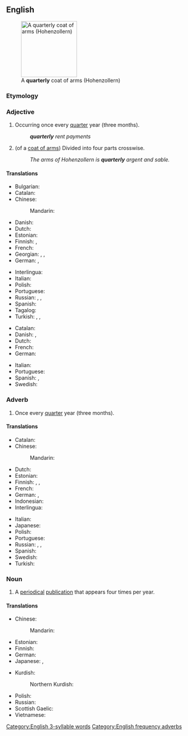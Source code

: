 ==English==
[[File:Hohenzollern Haus Wappen.svg|thumb|150px|A '''quarterly''' coat of arms (Hohenzollern)]]

===Etymology===
{{suffix|en|quarter|ly|id2=adjectival}}

===Adjective===
{{en-adj|-}}

# Occurring once every [[quarter]] year (three months).
#: '''''quarterly''' rent payments''
# {{lb|en|heraldry}} (of a [[coat of arms]]) Divided into four parts crosswise.
#: ''The arms of Hohenzollern is '''quarterly''' argent and sable.''

====Translations====
{{trans-top|occurring once every quarter year}}
* Bulgarian: {{t|bg|тримесечен}}
* Catalan: {{t|ca|trimestral}}
* Chinese:
*: Mandarin: {{t+|cmn|每季|tr=měijì de|alt=每季的|sc=Hani}}
* Danish: {{t|da|firårig}}
* Dutch: {{t|nl|per kwartaal}}
* Estonian: {{t|et|kvartali-}}
* Finnish: {{t+|fi|neljännesvuosittainen}}, {{t|fi|[[neljännesvuosi]]-}}
* French: {{t+|fr|trimestriel}}
* Georgian: {{t|ka|კვარტალური}}, {{t|ka|სამთვიანი}}, {{t|ka|სამთვიური}}
* German: {{t+|de|vierteljährlich}}, {{t+|de|dreimonatlich}}
{{trans-mid}}
* Interlingua: {{t|ia|trimestral}}
* Italian: {{t|it|trimestrale}}
* Polish: {{t+|pl|kwartalny}}
* Portuguese: {{t+|pt|trimestral|m|f}}
* Russian: {{t+|ru|кварта́льный}}, {{t+|ru|ежекварта́льный}}, {{t+|ru|трёхме́сячный}}
* Spanish: {{t+|es|trimestral}}
* Tagalog: {{t|tl|tatluhang-buwanan}}
* Turkish: {{t|tr|trimestıral|alt=trimestırâl}}, {{t|tr|çeyrekyıllık}}, {{t|tr|üçaylık}}
{{trans-bottom}}

{{trans-top|divided into four parts crosswise}}
* Catalan: {{t|ca|quarterat}}
* Danish: {{t|da|kvadreret}}, {{t|da|firdelt}}
* Dutch: {{t+|nl|gevierendeeld}}
* French: {{t+|fr|écartelé}}
* German: {{t+|de|Vierung}}
{{trans-mid}}
* Italian: {{t+|it|inquartato}}
* Portuguese: {{t|pt|esquartelado}}
* Spanish: {{t+|es|acuartelado}}, {{t+|es|cuartelado}}
* Swedish: {{t+|sv|kvadrerad}}
{{trans-bottom}}

===Adverb===
{{en-adv|-}}

# Once every [[quarter]] year (three months).

====Translations====
{{trans-top|once every quarter year}}
* Catalan: {{t+|ca|trimestralment}}
* Chinese:
*: Mandarin: {{t+|cmn|每季|tr=měijì de|alt=每季地|sc=Hani}}
* Dutch: {{t+|nl|driemaandelijks}}
* Estonian: {{t|et|kord kvartalis}}
* Finnish: {{t+|fi|neljännesvuosittain}}, {{t|fi|neljänneksittäin}}, {{t|fi|vuosineljänneksittäin}}
* French: {{t+|fr|trimestriellement}}
* German: {{t+|de|vierteljährlich}}, {{t+|de|quartalsweise}}
* Indonesian: {{t|id|[[per]] [[kuartal]]}}
* Interlingua: {{t|ia|trimestralmente}}
{{trans-mid}}
* Italian: {{t|it|trimestralmente}}
* Japanese: {{t|ja|四半期毎|tr=[[しはんきごと]], shihanki-goto|sc=Jpan}}
* Polish: {{t|pl|kwartalnie}}
* Portuguese: {{t|pt|trimestralmente}}
* Russian: {{t+|ru|покварта́льно}}, {{t+|ru|ежекварта́льно}}, {{t|ru|[[раз]] [[в]] [[три]] [[месяц|ме́сяца]]}}
* Spanish: {{t+|es|trimestralmente}}
* Swedish: {{t+|sv|kvartalsvis}}
* Turkish: {{t|tr|üç ayda bir}}
{{trans-bottom}}

===Noun===
{{en-noun}}

# A [[periodical]] [[publication]] that appears four times per year.

====Translations====
{{trans-top|periodical publication}}
* Chinese:
*: Mandarin: {{t+|cmn|季刊|tr=jìkān|sc=Hani}}
* Estonian: {{t|et|kvartaliajakiri}}
* Finnish: {{t|fi|neljännesvuosijulkaisu}}
* German: {{t|de|Vierteljahresschrift|n}}
* Japanese: {{t+|ja|季刊|tr=きかん, kikan|sc=Jpan}}, {{t|ja|季刊誌|tr=きかんし, kikanshi|sc=Jpan}}
{{trans-mid}}
* Kurdish:
*: Northern Kurdish: {{t|kmr|kovara sêmehî|f}}
* Polish: {{t+|pl|kwartalnik|m}}
* Russian: {{t|ru|трёхме́сячник|m}}
* Scottish Gaelic: {{t|gd|ràitheachan|m}}
* Vietnamese: {{t|vi|quý san}} {{qualifier|magazine}}
{{trans-bottom}}

{{C|en|Time|Periodicals}}

[[Category:English 3-syllable words]]
[[Category:English frequency adverbs]]